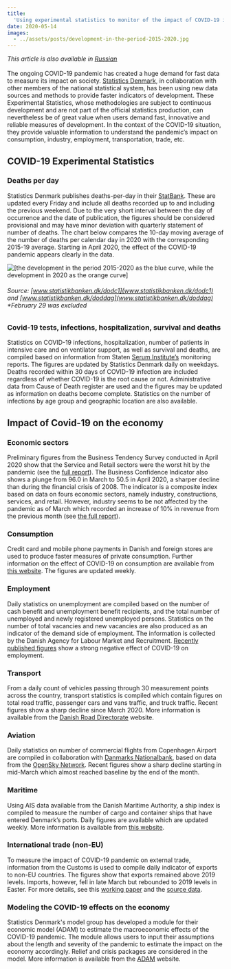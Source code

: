 ```yaml
---
title:
  'Using experimental statistics to monitor of the impact of COVID-19 in Denmark'
date: 2020-05-14
images:
  - ../assets/posts/development-in-the-period-2015-2020.jpg
---
```



_This article is also available in
[Russian](https://raw.githubusercontent.com/UNStats/covid-19-response/master/static/using-experimental-to-monitor-the-impact-of-covid19-in-denmark-RU.pdf)_<br/><br/>The
ongoing COVID-19 pandemic has created a huge demand for fast data to measure its
impact on society. [Statistics Denmark](https://www.dst.dk/en), in collaboration
with other members of the national statistical system, has been using new data
sources and methods to provide faster indicators of development. These
Experimental Statistics, whose methodologies are subject to continuous
development and are not part of the official statistics production, can
nevertheless be of great value when users demand fast, innovative and reliable
measures of development. In the context of the COVID-19 situation, they provide
valuable information to understand the pandemic’s impact on consumption,
industry, employment, transportation, trade, etc.

## COVID-19 Experimental Statistics

### Deaths per day

Statistics Denmark publishes deaths-per-day in their
[StatBank](https://www.statistikbanken.dk/statbank5a/default.asp?w=1280). These
are updated every Friday and include all deaths recorded up to and including the
previous weekend. Due to the very short interval between the day of occurrence
and the date of publication, the figures should be considered provisional and
may have minor deviation with quarterly statement of number of deaths. The chart
below compares the 10-day moving average of the number of deaths per calendar
day in 2020 with the corresponding 2015-19 average. Starting in April 2020, the
effect of the COVID-19 pandemic appears clearly in the data.

<Box mb={3}>
  <Img
    fluid={props.images[0]}
    title="[The development in the number of deaths per year day]"
    alt="[the development in the period 2015-2020 as the blue curve, while the development in 2020 as the orange curve]"
  />
</Box>

###### Source: [www.statistikbanken.dk/dodc1](www.statistikbanken.dk/dodc1) and [www.statistikbanken.dk/doddag](www.statistikbanken.dk/doddag) \*February 29 was excluded

### Covid-19 tests, infections, hospitalization, survival and deaths

Statistics on COVID-19 infections, hospitalization, number of patients in
intensive care and on ventilator support, as well as survival and deaths, are
compiled based on information from Staten
[Serum Institute’s](https://en.ssi.dk/) monitoring reports. The figures are
updated by Statistics Denmark daily on weekdays. Deaths recorded within 30 days
of COVID-19 infection are included regardless of whether COVID-19 is the root
cause or not. Administrative data from Cause of Death register are used and the
figures may be updated as information on deaths become complete. Statistics on
the number of infections by age group and geographic location are also
available.

## Impact of Covid-19 on the economy

### Economic sectors

Preliminary figures from the Business Tendency Survey conducted in April 2020
show that the Service and Retail sectors were the worst hit by the pandemic (see
the [full report](https://www.dst.dk/ext/formid/erhverv-covid19--pdf)). The
Business Confidence Indicator also shows a plunge from 96.0 in March to 50.5 in
April 2020, a sharper decline than during the financial crisis of 2008. The
indicator is a composite index based on data on fours economic sectors, namely
industry, constructions, services, and retail. However, industry seems to be not
affected by the pandemic as of March which recorded an increase of 10% in
revenue from the previous month (see
[the full report](https://www.dst.dk/ext/formid/industriens-omsaetning-covid19--pdf)).

### Consumption

Credit card and mobile phone payments in Danish and foreign stores are used to
produce faster measures of private consumption. Further information on the
effect of COVID-19 on consumption are available from
[this website](https://research.danskebank.com/research/#/Research/articlepreview/45e07f2f-8707-4358-a09a-5eb9b79ee03f/EN).
The figures are updated weekly.

### Employment

Daily statistics on unemployment are compiled based on the number of cash
benefit and unemployment benefit recipients, and the total number of unemployed
and newly registered unemployed persons. Statistics on the number of total
vacancies and new vacancies are also produced as an indicator of the demand side
of employment. The information is collected by the Danish Agency for Labour
Market and Recruitment.
[Recently published figures](https://jobindsats.dk/jobindsats/publikationer.aspx)
show a strong negative effect of COVID-19 on employment.

### Transport

From a daily count of vehicles passing through 30 measurement points across the
country, transport statistics is compiled which contain figures on total road
traffic, passenger cars and vans traffic, and truck traffic. Recent figures show
a sharp decline since March 2020. More information is available from the
[Danish Road Directorate](http://www.vejdirektoratet.dk/side/trafikkens-udvikling-i-tal)
website.

### Aviation

Daily statistics on number of commercial flights from Copenhagen Airport are
compiled in collaboration with
[Danmarks Nationalbank](https://www.nationalbanken.dk/en), based on data from
the [OpenSky Network](http://www.opensky-network.org/). Recent figures show a
sharp decline starting in mid-March which almost reached baseline by the end of
the month.

### Maritime

Using AIS data available from the Danish Maritime Authority, a ship index is
compiled to measure the number of cargo and container ships that have entered
Denmark’s ports. Daily figures are available which are updated weekly. More
information is available from
[this website](https://www.dst.dk/da/Statistik/emner/geografi-miljoe-og-energi/infrastruktur/havne).

### International trade (non-EU)

To measure the impact of COVID-19 pandemic on external trade, information from
the Customs is used to compile daily indicator of exports to non-EU countries.
The figures show that exports remained above 2019 levels. Imports, however, fell
in late March but rebounded to 2019 levels in Easter. For more details, see this
[working paper](https://www.dst.dk/ext/formid/varehandel-udenfor-EU-covid19--pdf)
and the
[source data](<https://www.dst.dk/ext/8169583819/0/formid/Data-Indikator-for-varehandlen-med-lande-uden-for-EU-(xlsx)--xlsx>).

### Modeling the COVID-19 effects on the economy

Statistics Denmark's model group has developed a module for their economic model
(ADAM) to estimate the macroeconomic effects of the COVID-19 pandemic. The
module allows users to input their assumptions about the length and severity of
the pandemic to estimate the impact on the economy accordingly. Relief and
crisis packages are considered in the model. More information is available from
the [ADAM](https://www.dst.dk/da/Statistik/ADAM) website.
